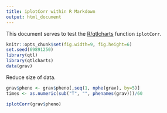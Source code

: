```yaml
---
title: iplotCorr within R Markdown
output: html_document
---
```


This document serves to test the
[R/qtlcharts](https://kbroman.org/qtlcharts/) function `iplotCorr`.

```r
knitr::opts_chunk$set(fig.width=9, fig.height=6)
set.seed(69891250)
library(qtl)
library(qtlcharts)
data(grav)
```

Reduce size of data.

```r
grav$pheno <- grav$pheno[,seq(1, nphe(grav), by=5)]
times <- as.numeric(sub("T", "", phenames(grav)))/60
```


```r
iplotCorr(grav$pheno)
```
